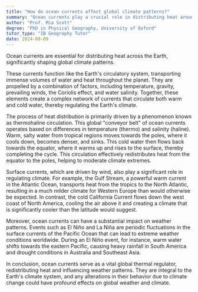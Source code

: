 ```yaml
---
title: "How do ocean currents affect global climate patterns?"
summary: "Ocean currents play a crucial role in distributing heat around the Earth, thereby influencing global climate patterns."
author: "Prof. Mia Scott"
degree: "PhD in Physical Geography, University of Oxford"
tutor_type: "IB Geography Tutor"
date: 2024-09-09
---
```


Ocean currents are essential for distributing heat across the Earth, significantly shaping global climate patterns.

These currents function like the Earth's circulatory system, transporting immense volumes of water and heat throughout the planet. They are propelled by a combination of factors, including temperature, gravity, prevailing winds, the Coriolis effect, and water salinity. Together, these elements create a complex network of currents that circulate both warm and cold water, thereby regulating the Earth's climate.

The process of heat distribution is primarily driven by a phenomenon known as thermohaline circulation. This global "conveyor belt" of ocean currents operates based on differences in temperature (thermo) and salinity (haline). Warm, salty water from tropical regions moves towards the poles, where it cools down, becomes denser, and sinks. This cold water then flows back towards the equator, where it warms up and rises to the surface, thereby completing the cycle. This circulation effectively redistributes heat from the equator to the poles, helping to moderate climate extremes.

Surface currents, which are driven by wind, also play a significant role in regulating climate. For example, the Gulf Stream, a powerful warm current in the Atlantic Ocean, transports heat from the tropics to the North Atlantic, resulting in a much milder climate for Western Europe than would otherwise be expected. In contrast, the cold California Current flows down the west coast of North America, cooling the air above it and creating a climate that is significantly cooler than the latitude would suggest.

Moreover, ocean currents can have a substantial impact on weather patterns. Events such as El Niño and La Niña are periodic fluctuations in the surface currents of the Pacific Ocean that can lead to extreme weather conditions worldwide. During an El Niño event, for instance, warm water shifts towards the eastern Pacific, causing heavy rainfall in South America and drought conditions in Australia and Southeast Asia.

In conclusion, ocean currents serve as a vital global thermal regulator, redistributing heat and influencing weather patterns. They are integral to the Earth's climate system, and any alterations in their behavior due to climate change could have profound effects on global weather and climate.
    